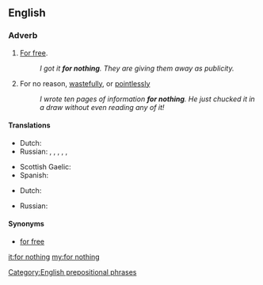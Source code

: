 ==English==

===Adverb===
{{en-adv|head=[[for]] [[nothing]]|-}}

# [[for free|For free]].
#: ''I got it '''for nothing'''. They are giving them away as publicity.''
# For no reason, [[wastefully]], or [[pointlessly]]
#: ''I wrote ten pages of information '''for nothing'''. He just chucked it in a draw without even reading any of it!''

====Translations====
{{trans-top|for free}}
* Dutch: {{t|nl|voor niets}}
* Russian: {{t+|ru|зря|tr=zrja|sc=Cyrl}}, {{t+|ru|даром|tr=dárom|sc=Cyrl}}, {{t+|ru|впустую|tr=vpustúju|sc=Cyrl}}, {{t+|ru|напрасно|tr=naprásno|sc=Cyrl}}, {{t+|ru|понапрасну|tr=ponaprásnu|sc=Cyrl}}, {{t+|ru|польза|tr=bez pólʹzy|alt=без пользы|sc=Cyrl}}
{{trans-mid}}
* Scottish Gaelic: {{t|gd|an asgaidh}}
* Spanish: {{t|es|de balde}}
{{trans-bottom}}

{{trans-top|for no reason}}
* Dutch: {{t|nl|voor niets}}
{{trans-mid}}
* Russian: {{t+|ru|пустяк|tr=íz-za pustjaká|alt=из-за пустяка|sc=Cyrl}}
{{trans-bottom}}

====Synonyms====
* [[for free]]

[[Category:English prepositional phrases]]

[[it:for nothing]]
[[my:for nothing]]